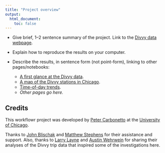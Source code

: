 ```yaml
---
title: "Project overview"
output:
  html_document:
    toc: false
---
```


+ Give brief, 1–2 sentence summary of the project. Link to the
[Divvy data webpage](https://www.divvybikes.com/system-data).

+ Explain how to reproduce the results on your computer.

+ Describe the results, in sentence form (not point-form), linking to
other pages/notebooks:

    - [A first glance at the Divvy data](first-glance.html).
	- [A map of the Divvy stations in Chicago](station-map.html).
	- [Time-of-day trends](time-of-day-trends.Rmd).
    - *Other pages go here.*

## Credits

This workflowr project was developed by [Peter
Carbonetto](http://pcarbo.github.io) at the [University of
Chicago](https://www.uchicago.edu).

Thanks to [John Blischak](https://github.com/jdblischak) and
[Matthew Stephens](http://stephenslab.uchicago.edu) for their assistance and
support. Also, thanks to [Larry
Layne](https://rstudio-pubs-static.s3.amazonaws.com/63061_90f5136ffdf74740b6ba4ad8f2fd72fe.html)
and [Austin
Wehrwein](http://www.austinwehrwein.com/data-visualization/heatmaps-with-divvy-data)
for sharing their analyses of the Divvy trip data that inspired some
of the investigations here.
